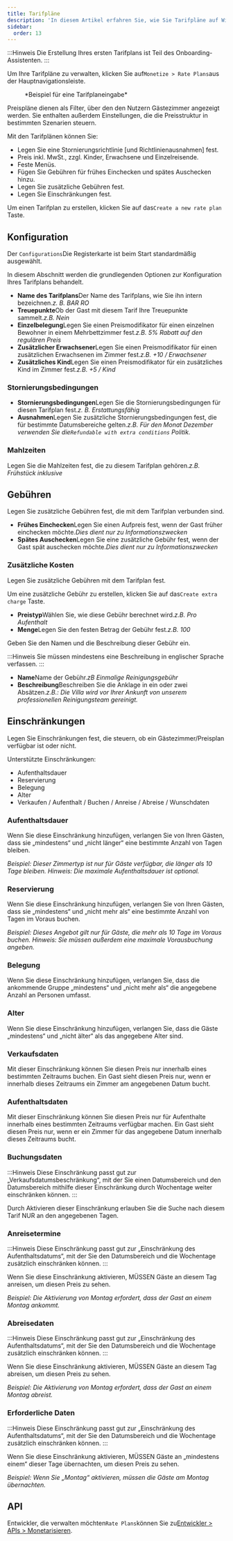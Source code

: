 ```yaml
---
title: Tarifpläne
description: 'In diesem Artikel erfahren Sie, wie Sie Tarifpläne auf Wink verwalten.'
sidebar:
  order: 13
---
```


:::Hinweis
Die Erstellung Ihres ersten Tarifplans ist Teil des Onboarding-Assistenten.
:::

Um Ihre Tarifpläne zu verwalten, klicken Sie auf`Monetize > Rate Plans`aus der Hauptnavigationsleiste.

<figure>
  <CloudinaryImage width="350" height="559" resize="scale" quality="best" alt="Tarifpläne" src="academy/rate-plan" errorImage="noimage_opaque_nyrtl0.png" />

  <figcaption>*Beispiel für eine Tarifplaneingabe*</figcaption>
</figure>


Preispläne dienen als Filter, über den den Nutzern Gästezimmer angezeigt werden.
Sie enthalten außerdem Einstellungen, die die Preisstruktur in bestimmten Szenarien steuern.

Mit den Tarifplänen können Sie:

* Legen Sie eine Stornierungsrichtlinie \[und Richtlinienausnahmen] fest.
* Preis inkl. MwSt., zzgl. Kinder, Erwachsene und Einzelreisende.
* Feste Menüs.
* Fügen Sie Gebühren für frühes Einchecken und spätes Auschecken hinzu.
* Legen Sie zusätzliche Gebühren fest.
* Legen Sie Einschränkungen fest.

Um einen Tarifplan zu erstellen, klicken Sie auf das`Create a new rate plan` Taste.

## Konfiguration

Der `Configurations`Die Registerkarte ist beim Start standardmäßig ausgewählt.

In diesem Abschnitt werden die grundlegenden Optionen zur Konfiguration Ihres Tarifplans behandelt.

* **Name des Tarifplans**Der Name des Tarifplans, wie Sie ihn intern bezeichnen.*z. B. BAR RO*
* **Treuepunkte**Ob der Gast mit diesem Tarif Ihre Treuepunkte sammelt.*z.B. Nein*
* **Einzelbelegung**Legen Sie einen Preismodifikator für einen einzelnen Bewohner in einem Mehrbettzimmer fest.*z.B. 5% Rabatt auf den regulären Preis*
* **Zusätzlicher Erwachsener**Legen Sie einen Preismodifikator für einen zusätzlichen Erwachsenen im Zimmer fest.*z.B. +10 / Erwachsener*
* **Zusätzliches Kind**Legen Sie einen Preismodifikator für ein zusätzliches Kind im Zimmer fest.*z.B. +5 / Kind*

### Stornierungsbedingungen

* **Stornierungsbedingungen**Legen Sie die Stornierungsbedingungen für diesen Tarifplan fest.*z. B. Erstattungsfähig*
* **Ausnahmen**Legen Sie zusätzliche Stornierungsbedingungen fest, die für bestimmte Datumsbereiche gelten.*z.B. Für den Monat Dezember verwenden Sie die`Refundable with extra conditions` Politik.*

### Mahlzeiten

Legen Sie die Mahlzeiten fest, die zu diesem Tarifplan gehören.*z.B. Frühstück inklusive*

## Gebühren

Legen Sie zusätzliche Gebühren fest, die mit dem Tarifplan verbunden sind.

* **Frühes Einchecken**Legen Sie einen Aufpreis fest, wenn der Gast früher einchecken möchte.*Dies dient nur zu Informationszwecken*
* **Spätes Auschecken**Legen Sie eine zusätzliche Gebühr fest, wenn der Gast spät auschecken möchte.*Dies dient nur zu Informationszwecken*

### Zusätzliche Kosten

Legen Sie zusätzliche Gebühren mit dem Tarifplan fest.

Um eine zusätzliche Gebühr zu erstellen, klicken Sie auf das`Create extra charge` Taste.

* **Preistyp**Wählen Sie, wie diese Gebühr berechnet wird.*z.B. Pro Aufenthalt*
* **Menge**Legen Sie den festen Betrag der Gebühr fest.*z.B. 100*

Geben Sie den Namen und die Beschreibung dieser Gebühr ein.

:::Hinweis
Sie müssen mindestens eine Beschreibung in englischer Sprache verfassen.
:::

* **Name**Name der Gebühr.*zB Einmalige Reinigungsgebühr*
* **Beschreibung**Beschreiben Sie die Anklage in ein oder zwei Absätzen.*z.B.: Die Villa wird vor Ihrer Ankunft von unserem professionellen Reinigungsteam gereinigt.*

## Einschränkungen

Legen Sie Einschränkungen fest, die steuern, ob ein Gästezimmer/Preisplan verfügbar ist oder nicht.

Unterstützte Einschränkungen:

* Aufenthaltsdauer
* Reservierung
* Belegung
* Alter
* Verkaufen / Aufenthalt / Buchen / Anreise / Abreise / Wunschdaten

### Aufenthaltsdauer

Wenn Sie diese Einschränkung hinzufügen, verlangen Sie von Ihren Gästen, dass sie „mindestens“ und „nicht länger“ eine bestimmte Anzahl von Tagen bleiben.

*Beispiel: Dieser Zimmertyp ist nur für Gäste verfügbar, die länger als 10 Tage bleiben. Hinweis: Die maximale Aufenthaltsdauer ist optional.*

### Reservierung

Wenn Sie diese Einschränkung hinzufügen, verlangen Sie von Ihren Gästen, dass sie „mindestens“ und „nicht mehr als“ eine bestimmte Anzahl von Tagen im Voraus buchen.

*Beispiel: Dieses Angebot gilt nur für Gäste, die mehr als 10 Tage im Voraus buchen. Hinweis: Sie müssen außerdem eine maximale Vorausbuchung angeben.*

### Belegung

Wenn Sie diese Einschränkung hinzufügen, verlangen Sie, dass die ankommende Gruppe „mindestens“ und „nicht mehr als“ die angegebene Anzahl an Personen umfasst.

### Alter

Wenn Sie diese Einschränkung hinzufügen, verlangen Sie, dass die Gäste „mindestens“ und „nicht älter“ als das angegebene Alter sind.

### Verkaufsdaten

Mit dieser Einschränkung können Sie diesen Preis nur innerhalb eines bestimmten Zeitraums buchen. Ein Gast sieht diesen Preis nur, wenn er innerhalb dieses Zeitraums ein Zimmer am angegebenen Datum bucht.

### Aufenthaltsdaten

Mit dieser Einschränkung können Sie diesen Preis nur für Aufenthalte innerhalb eines bestimmten Zeitraums verfügbar machen. Ein Gast sieht diesen Preis nur, wenn er ein Zimmer für das angegebene Datum innerhalb dieses Zeitraums bucht.

### Buchungsdaten

:::Hinweis
Diese Einschränkung passt gut zur „Verkaufsdatumsbeschränkung“, mit der Sie einen Datumsbereich und den Datumsbereich mithilfe dieser Einschränkung durch Wochentage weiter einschränken können.
:::

Durch Aktivieren dieser Einschränkung erlauben Sie die Suche nach diesem Tarif NUR an den angegebenen Tagen.

### Anreisetermine

:::Hinweis
Diese Einschränkung passt gut zur „Einschränkung des Aufenthaltsdatums“, mit der Sie den Datumsbereich und die Wochentage zusätzlich einschränken können.
:::

Wenn Sie diese Einschränkung aktivieren, MÜSSEN Gäste an diesem Tag anreisen, um diesen Preis zu sehen.

*Beispiel: Die Aktivierung von Montag erfordert, dass der Gast an einem Montag ankommt.*

### Abreisedaten

:::Hinweis
Diese Einschränkung passt gut zur „Einschränkung des Aufenthaltsdatums“, mit der Sie den Datumsbereich und die Wochentage zusätzlich einschränken können.
:::

Wenn Sie diese Einschränkung aktivieren, MÜSSEN Gäste an diesem Tag abreisen, um diesen Preis zu sehen.

*Beispiel: Die Aktivierung von Montag erfordert, dass der Gast an einem Montag abreist.*

### Erforderliche Daten

:::Hinweis
Diese Einschränkung passt gut zur „Einschränkung des Aufenthaltsdatums“, mit der Sie den Datumsbereich und die Wochentage zusätzlich einschränken können.
:::

Wenn Sie diese Einschränkung aktivieren, MÜSSEN Gäste an „mindestens einem“ dieser Tage übernachten, um diesen Preis zu sehen.

*Beispiel: Wenn Sie „Montag“ aktivieren, müssen die Gäste am Montag übernachten.*

## API

Entwickler, die verwalten möchten`Rate Plans`können Sie zu[Entwickler > APIs > Monetarisieren](/developers/apis/#monetize-api).

